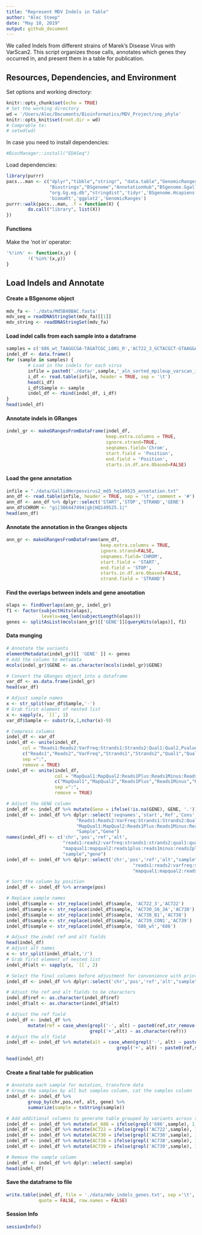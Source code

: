 ```yaml
---
title: "Represent MDV Indels in Table"
author: "Alec Steep"
date: "May 10, 2019"
output: github_document
---
```


We called Indels from different strains of Marek's Disease Virus with VarScan2. This script organizes those calls, annotates which genes they occurred in, and present them in a table for publication.

## Resources, Dependencies, and Environment

Set options and working directory:
```r
knitr::opts_chunk$set(echo = TRUE)
# Set the working directory
wd = '/Users/Alec/Documents/Bioinformatics/MDV_Project/snp_phylo'
knitr::opts_knit$set(root.dir = wd)
# Comprable to:
# setwd(wd)
```

In case you need to install dependencies:
```r
#BiocManager::install("EDASeq")
```

Load dependencies:
```r
library(purrr)
pacs...man <- c("dplyr","tibble","stringr", "data.table","GenomicRanges","GenomicFeatures",
                "Biostrings","BSgenome","AnnotationHub","BSgenome.Ggallus.UCSC.galGal5",
                "org.Gg.eg.db","stringdist",'tidyr','BSgenome.Hsapiens.UCSC.hg19','cluster',
                'biomaRt','ggplot2','GenomicRanges')
purrr::walk(pacs...man, .f = function(X) {
        do.call("library", list(X)) 
})
```

#### Functions

Make the 'not in' operator:

```r
'%!in%' <- function(x,y) {
        !('%in%'(x,y))
}
```

## Load Indels and Annotate

#### Create a BSgenome object

```r
mdv_fa <- './data/Md5B40BAC.fasta'
mdv_seq = readDNAStringSet(mdv_fa)[[1]]
mdv_string <- readDNAStringSet(mdv_fa)
```

#### Load indel calls from each sample into a dataframe

```r
samples = c('686_wt_TAAGGCGA-TAGATCGC_L001_R','AC722_3_GCTACGCT-GTAAGGAG_L001_R','AC730_S6_3A_CGAGGCTG-ACTGCATA_L001_R','AC738_B1_AAGAGGCA-AAGGAGTA_L001_R','AC739_CON1_GTAGAGGA-CTAAGCCT_L001_R')
indel_df <- data.frame()
for (sample in samples) {
        # Load in the indels for each virus
        infile = paste0('./data/',sample,'_aln_sorted_mpileup_varscan_indel.txt')
        i_df <- read.table(infile, header = TRUE, sep = '\t')
        head(i_df)
        i_df$Sample <- sample
        indel_df <- rbind(indel_df, i_df)
}
head(indel_df)
```

#### Annotate indels in GRanges

```r
indel_gr <- makeGRangesFromDataFrame(indel_df,
                                     keep.extra.columns = TRUE,
                                     ignore.strand=TRUE,
                                     seqnames.field='Chrom',
                                     start.field = 'Position',
                                     end.field = 'Position',
                                     starts.in.df.are.0based=FALSE)
```

#### Load the gene annotation

```r
infile = "./data/GallidHerpesvirus2_md5_hq149525_annotation.txt"
ann_df <- read.table(infile, header = TRUE, sep = '\t', comment = '#')
ann_df <- ann_df %>% dplyr::select('START','STOP','STRAND','GENE')
ann_df$CHROM <- "gi|306447494|gb|HQ149525.1|"
head(ann_df)
```

#### Annotate the annotation in the Granges objects
```r
ann_gr <- makeGRangesFromDataFrame(ann_df,
                                   keep.extra.columns = TRUE,
                                   ignore.strand=FALSE,
                                   seqnames.field='CHROM',
                                   start.field = 'START',
                                   end.field = 'STOP',
                                   starts.in.df.are.0based=FALSE,
                                   strand.field = 'STRAND')
```


#### Find the overlaps between indels and gene anootation
```r
olaps <- findOverlaps(ann_gr, indel_gr)
f1 <- factor(subjectHits(olaps),
             levels=seq_len(subjectLength(olaps)))
genes <- splitAsList(mcols(ann_gr)[['GENE']][queryHits(olaps)], f1)
```

#### Data munging 
```r
# Annotate the variants
elementMetadata(indel_gr)[[ 'GENE' ]] <- genes
# Add the column to metadata
mcols(indel_gr)$GENE <- as.character(mcols(indel_gr)$GENE)

# Convert the GRanges object into a dataframe
var_df <- as.data.frame(indel_gr)
head(var_df)

# Adjust sample names 
x <- str_split(var_df$Sample,'-')
# Grab first element of nested list
x <- sapply(x, `[[`, 1)
var_df$Sample <- substr(x,1,nchar(x)-9)

# Compress columns
indel_df <- var_df
indel_df <- unite(indel_df, 
      col = "Reads1:Reads2:VarFreq:Strands1:Strands2:Qual1:Qual2,Pvalue", 
      c("Reads1","Reads2","VarFreq","Strands1","Strands2","Qual1","Qual2","Pvalue"), 
      sep =":", 
      remove = TRUE)
indel_df <- unite(indel_df, 
                  col = "MapQual1:MapQual2:Reads1Plus:Reads1Minus:Reads2Plus:Reads2Minus:VarAllele", 
                  c("MapQual1","MapQual2","Reads1Plus","Reads1Minus","Reads2Plus","Reads2Minus","VarAllele"), 
                  sep =":", 
                  remove = TRUE)

# Adjust the GENE column
indel_df <- indel_df %>% mutate(Gene = ifelse(!is.na(GENE), GENE, '.'))
indel_df <- indel_df %>% dplyr::select('seqnames','start','Ref','Cons',
                          "Reads1:Reads2:VarFreq:Strands1:Strands2:Qual1:Qual2,Pvalue",
                          "MapQual1:MapQual2:Reads1Plus:Reads1Minus:Reads2Plus:Reads2Minus:VarAllele",
                          "Sample","Gene")
names(indel_df) <- c('chr','pos','ref','alt',
                     "reads1:reads2:varfreq:strands1:strands2:qual1:qual2,pvalue",
                     "mapqual1:mapqual2:reads1plus:reads1minus:reads2plus:reads2minus:varallele",
                     "sample","gene")
indel_df <- indel_df %>% dplyr::select('chr','pos','ref','alt',"sample","gene",
                                               "reads1:reads2:varfreq:strands1:strands2:qual1:qual2,pvalue",
                                               "mapqual1:mapqual2:reads1plus:reads1minus:reads2plus:reads2minus:varallele")

# Sort the column by position
indel_df <- indel_df %>% arrange(pos) 

# Replace sample names
indel_df$sample <- str_replace(indel_df$sample, 'AC722_3','AC722')
indel_df$sample <- str_replace(indel_df$sample, 'AC730_S6_3A','AC730')
indel_df$sample <- str_replace(indel_df$sample, 'AC738_B1','AC738')
indel_df$sample <- str_replace(indel_df$sample, 'AC739_CON1','AC739')
indel_df$sample <- str_replace(indel_df$sample, '686_wt','686')

# Adjust the indel ref and alt fields
head(indel_df)
# Adjust alt names
x <- str_split(indel_df$alt,'/')
# Grab first element of nested list
indel_df$alt <- sapply(x, `[[`, 2)

# Select the final columns before adjustment for convenience with printing
indel_df <- indel_df %>% dplyr::select('chr','pos','ref','alt',"sample","gene")

# Adjust the ref and alt fields to be characters
indel_df$ref <- as.character(indel_df$ref)
indel_df$alt <- as.character(indel_df$alt)

# Adjust the ref field
indel_df <- indel_df %>% 
        mutate(ref = case_when(grepl('-', alt) ~ paste0(ref,str_remove(alt,'-')),
                               grepl('+',alt) ~ as.character(ref)))
# Adjust the alt field
indel_df <- indel_df %>% mutate(alt = case_when(grepl('-', alt) ~ paste0(substr(ref,1,1)),
                                         grepl('+', alt) ~ paste0(ref,str_remove(alt,'\\+'))))

head(indel_df)
```

#### Create a final table for publication
```r

# Annotate each sample for mutation, transform data
# Group the samples by all but samples column, cat the samples column
indel_df <- indel_df %>%
        group_by(chr,pos,ref, alt, gene) %>%
        summarize(sample = toString(sample))

# Add additional columns to generate table grouped by variants across sample cohort
indel_df <- indel_df %>% mutate(wt_686 = ifelse(grepl('686',sample), 1,0))
indel_df <- indel_df %>% mutate(AC722 = ifelse(grepl('AC722',sample), 1,0))
indel_df <- indel_df %>% mutate(AC730 = ifelse(grepl('AC730',sample), 1,0))
indel_df <- indel_df %>% mutate(AC738 = ifelse(grepl('AC738',sample), 1,0))
indel_df <- indel_df %>% mutate(AC739 = ifelse(grepl('AC739',sample), 1,0))

# Remove the sample column
indel_df <- indel_df %>% dplyr::select(-sample)
head(indel_df)
```

#### Save the dataframe to file
```r
write.table(indel_df, file = './data/mdv_indels_genes.txt', sep ='\t',
            quote = FALSE, row.names = FALSE)
```

#### Session Info
```r
sessionInfo()
```